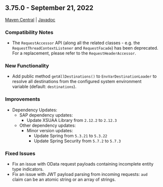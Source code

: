 <!-- vale off -->
## 3.75.0 - September 21, 2022

[Maven Central](https://search.maven.org/search?q=g:com.sap.cloud.sdk*%20AND%20v:3.75.0) | [Javadoc](https://help.sap.com/doc/d36e6a93f11b48bd920453bed2149bd3/1.0/en-US/index.html)

### Compatibility Notes

- The `RequestAccessor` API (along all the related classes - e.g. the `RequestThreadContextListener` and `RequestFacade`) has been deprecated.
For a replacement, please refer to the `RequestHeaderAccessor`.

### New Functionality

- Add public method `getAllDestinations()` to `EnvVarDestinationLoader` to resolve all destinations from the configured system environment variable (default: `destinations`).

### Improvements


- Dependency Updates:
  - SAP dependency updates:
    - Update XSUAA Library from `2.12.2` to `2.12.3`
  - Other dependency updates:
    - Minor version updates:
      - Update Spring from `5.3.21` to `5.3.22`
      - Update Spring Security from `5.7.2` to `5.7.3`


### Fixed Issues

- Fix an issue with OData request payloads containing incomplete entity type indicators.
- Fix an issue with JWT payload parsing from incoming requests: `aud` claim can be an atomic string or an array of strings.
<!-- vale on -->
